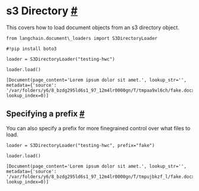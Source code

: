  s3 Directory
 [#](#s3-directory "Permalink to this headline")
===============================================================
 This covers how to load document objects from an s3 directory object.
```
from langchain.document\_loaders import S3DirectoryLoader
```
```
#!pip install boto3
```
```
loader = S3DirectoryLoader("testing-hwc")
```
```
loader.load()
```
```
[Document(page_content='Lorem ipsum dolor sit amet.', lookup_str='', metadata={'source': '/var/folders/y6/8_bzdg295ld6s1_97_12m4lr0000gn/T/tmpaa9xl6ch/fake.docx'}, lookup_index=0)]
```
 Specifying a prefix
 [#](#specifying-a-prefix "Permalink to this headline")
-----------------------------------------------------------------------------
 You can also specify a prefix for more finegrained control over what files to load.
```
loader = S3DirectoryLoader("testing-hwc", prefix="fake")
```
```
loader.load()
```
```
[Document(page_content='Lorem ipsum dolor sit amet.', lookup_str='', metadata={'source': '/var/folders/y6/8_bzdg295ld6s1_97_12m4lr0000gn/T/tmpujbkzf_l/fake.docx'}, lookup_index=0)]
```